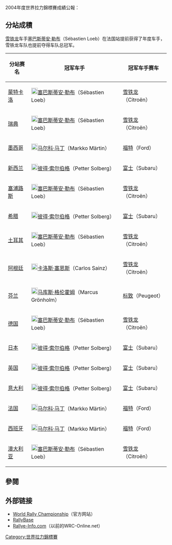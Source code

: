 2004年度世界拉力錦標賽成績公報：

== 分站成積 ==

[[雪铁龙|雪铁龙]]车手[[塞巴斯蒂安·勒布|塞巴斯蒂安·勒布]]（Sébastien Loeb）在法国站提前获得了年度车手，雪铁龙车队也提前夺得车队总冠军。

{| class="wikitable" width="100%"
|- bgcolor="#efefef"
!分站赛名
!冠军车手
!冠军车手赛车
|-
|[[蒙特卡洛|蒙特卡洛]]||[[File:Flag_of_France.svg|20px]][[塞巴斯蒂安·勒布|塞巴斯蒂安·勒布]]（Sébastien Loeb）||[[雪铁龙|雪铁龙]]（Citroën）
|-
|[[瑞典|瑞典]]||[[File:Flag_of_France.svg|20px]][[塞巴斯蒂安·勒布|塞巴斯蒂安·勒布]]（Sébastien Loeb）||[[雪铁龙|雪铁龙]]（Citroën）
|-
|[[墨西哥|墨西哥]]||[[File:Flag_of_Estonia.svg|20px]][[马尔科·马丁|马尔科·马丁]]（Markko Märtin）||[[福特汽车|福特]]（Ford）
|-
|[[新西兰|新西兰]]||[[File:Flag_of_Norway.svg|20px]][[彼得·索尔伯格|彼得·索尔伯格]]（Petter Solberg）||[[富士|富士]]（Subaru）
|-
|[[塞浦路斯|塞浦路斯]]||[[File:Flag_of_France.svg|20px]][[塞巴斯蒂安·勒布|塞巴斯蒂安·勒布]]（Sébastien Loeb）||[[雪铁龙|雪铁龙]]（Citroën）
|-
|[[希腊|希腊]]||[[File:Flag_of_Norway.svg|20px]][[彼得·索尔伯格|彼得·索尔伯格]]（Petter Solberg）||[[富士|富士]]（Subaru）
|-
|[[土耳其|土耳其]]||[[File:Flag_of_France.svg|20px]][[塞巴斯蒂安·勒布|塞巴斯蒂安·勒布]]（Sébastien Loeb）||[[雪铁龙|雪铁龙]]（Citroën）
|-
|[[阿根廷|阿根廷]]||[[File:Flag_of_Spain.svg|20px]][[卡洛斯·塞恩斯|卡洛斯·塞恩斯]]（Carlos Sainz）||[[雪铁龙|雪铁龙]]（Citroën）
|-
|[[芬兰|芬兰]]||[[File:Flag_of_Finland.svg|20px]][[马库斯·格伦霍姆|马库斯·格伦霍姆]]（Marcus Grönholm）||[[标致|标致]]（Peugeot）
|-
|[[德国|德国]]||[[File:Flag_of_France.svg|20px]][[塞巴斯蒂安·勒布|塞巴斯蒂安·勒布]]（Sébastien Loeb）||[[雪铁龙|雪铁龙]]（Citroën）
|-
|[[日本|日本]]||[[File:Flag_of_Norway.svg|20px]][[彼得·索尔伯格|彼得·索尔伯格]]（Petter Solberg）||[[富士|富士]]（Subaru）
|-
|[[英国|英国]]||[[File:Flag_of_Norway.svg|20px]][[彼得·索尔伯格|彼得·索尔伯格]]（Petter Solberg）||[[富士|富士]]（Subaru）
|-
|[[意大利|意大利]]||[[File:Flag_of_Norway.svg|20px]][[彼得·索尔伯格|彼得·索尔伯格]]（Petter Solberg）||[[富士|富士]]（Subaru）
|-
|[[法国|法国]]||[[File:Flag_of_Estonia.svg|20px]][[马尔科·马丁|马尔科·马丁]]（Markko Märtin）||[[福特汽车|福特]]（Ford）
|-
|[[西班牙|西班牙]]||[[File:Flag_of_Estonia.svg|20px]][[马尔科·马丁|马尔科·马丁]]（Markko Märtin）||[[福特汽车|福特]]（Ford）
|-
|[[澳大利亚|澳大利亚]]||[[File:Flag_of_France.svg|20px]][[塞巴斯蒂安·勒布|塞巴斯蒂安·勒布]]（Sébastien Loeb）||[[雪铁龙|雪铁龙]]（Citroën）
|}

== 參閱 ==

{{世界拉力錦標賽成績表}}

== 外部链接 ==
* [http://www.wrc.com World Rally Championship]{{Wayback|url=http://www.wrc.com/ |date=20110225042831 }}（官方网站）
* [https://web.archive.org/web/20080513012214/http://www.rallybase.nl/index.php RallyBase]
* [http://www.rallye-info.com Rallye-Info.com]{{Wayback|url=http://www.rallye-info.com/ |date=20200627135750 }}（以前的WRC-Online.net）

{{Authority control}}
[[Category:世界拉力錦標賽|Category:世界拉力錦標賽]]